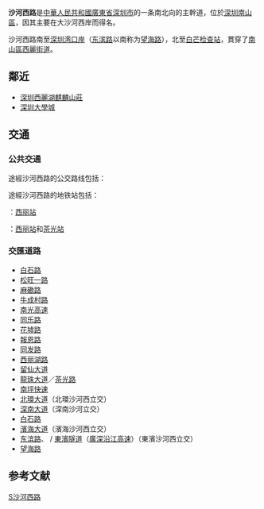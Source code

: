{{Infobox China Road
|路牌类型=Shenzhen
|中文道路名称=沙河西路
|道路英文名=Shahe West Rd
|图片=Xili 1.jpg
|图片说明=沙河西路西麗街道一段
|道路方向=NS
|道路属性=快速干道
|所在地区=[[广东省|广东省]][[深圳市|深圳市]][[南山区_(深圳)|南山区]]
|起点=[[深圳湾口岸|深圳湾口岸]]
|终点=[[白芒检查站|白芒检查站]]
|命名缘由=[[大沙河_(深圳湾)|大沙河]]西岸
}}
{{Infobox road2
| country = PRC
| name = [[广东|广东]]256县道
| type = X
| route = 256
| province = 广东
| alternate_name = 沙河西路
| image = SZ 深圳 Shenzhen 南山區 Nanshan District 沙河西路 Shahe West Road name sign June 2017 IX1 02.jpg
| image_notes = 沙河西路深圳湾公园段
| established = 不詳
| terminus_a = [[深圳市|深圳市]][[南山区|南山区]][[蛇口港|蛇口港]]
| terminus_b = 深圳市[[宝安區|宝安區]][[应人石|应人石]]立交
| direction_a = 起點
| direction_b = 終點
}}
'''沙河西路'''是[[中華人民共和國|中華人民共和國]][[廣東省|廣東省]][[深圳市|深圳市]]的一条南北向的主幹道，位於[[深圳|深圳]][[南山區|南山區]]，因其主要在大沙河西岸而得名。

沙河西路南至[[深圳湾口岸|深圳湾口岸]]（[[东滨路|东滨路]]以南称为[[望海路|望海路]]），北至[[白芒检查站|白芒检查站]]，貫穿了[[南山區|南山區]][[西麗街道|西麗街道]]。

==鄰近==
*[[深圳西麗湖麒麟山莊|深圳西麗湖麒麟山莊]]
*[[深圳大學城|深圳大學城]]

==交通==
===公共交通===
途經沙河西路的公交路线包括：

{{深圳公交巴士列表|19|43|66| 67|74|81|90|101|201|226|235|325|326|332|392|B606|B708|M132|M203|M208|M369|M488}}

途經沙河西路的地铁站包括：

<!-- 注释：[[File:SZMetro_flatlogo.svg|18px]] --> {{深圳地鐵|5|c}}：[[西丽站_(地铁)|西丽站]]

<!-- 注释：[[File:SZMetro_flatlogo.svg|18px]] --> {{深圳地鐵|7|c}}：[[西丽站_(地铁)|西丽站]]和[[茶光站|茶光站]]

===交匯道路===
* [[白石路|白石路]]
* [[松旺一路|松旺一路]]
* [[麻磡路|麻磡路]]
* [[牛成村路|牛成村路]]
* [[南光高速|南光高速]]
* [[同乐路|同乐路]]
* [[花墟路|花墟路]]
* [[報恩路|報恩路]]
* [[同发路|同发路]]
* [[西丽湖路|西丽湖路]]
* [[留仙大道|留仙大道]]
* [[龍珠大道|龍珠大道]]／[[茶光路|茶光路]]
* [[南坪快速|南坪快速]]
* [[北環大道|北環大道]]（北環沙河西立交）
* [[深南大道|深南大道]]（深南沙河立交）
* [[白石路|白石路]]
* [[滨海大道_(深圳)|濱海大道]]（濱海沙河西立交）
* [[东滨路|东滨路]]、 / [[東濱隧道|東濱隧道]]（[[廣深沿江高速|廣深沿江高速]]）（東濱沙河西立交）
* [[望海路|望海路]]

== 参考文献 ==
{{reflist}}

{{深圳市主要道路}}
[[Category:深圳道路|S沙河西路]]